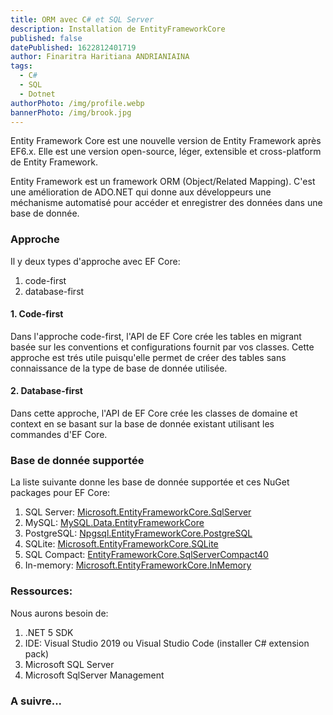 ```yaml
---
title: ORM avec C# et SQL Server
description: Installation de EntityFrameworkCore
published: false
datePublished: 1622812401719
author: Finaritra Haritiana ANDRIANIAINA
tags:
  - C#
  - SQL
  - Dotnet
authorPhoto: /img/profile.webp
bannerPhoto: /img/brook.jpg
---
```


Entity Framework Core est une nouvelle version de Entity Framework après EF6.x. Elle est une version open-source, léger, extensible et cross-platform de Entity Framework.

Entity Framework est un framework ORM (Object/Related Mapping). C'est une amélioration de ADO.NET qui donne aux développeurs une méchanisme automatisé pour accéder et
enregistrer des données dans une base de donnée.

### Approche

Il y deux types d'approche avec EF Core:

1. code-first
2. database-first

#### 1. Code-first

Dans l'approche code-first, l'API de EF Core crée les tables en migrant basée sur les conventions et configurations fournit par vos classes. Cette approche est trés utile puisqu'elle permet de créer des tables sans connaissance
de la type de base de donnée utilisée.

#### 2. Database-first

Dans cette approche, l'API de EF Core crée les classes de domaine et context en se basant sur la base de donnée existant utilisant les commandes d'EF Core.

### Base de donnée supportée

La liste suivante donne les base de donnée supportée et ces NuGet packages pour EF Core:

1. SQL Server: [Microsoft.EntityFrameworkCore.SqlServer](https://www.nuget.org/packages/Microsoft.EntityFrameworkCore.SqlServer)
2. MySQL: [MySQL.Data.EntityFrameworkCore](https://www.nuget.org/packages/MySQL.Data.EntityFrameworkCore)
3. PostgreSQL: [Npgsql.EntityFrameworkCore.PostgreSQL](https://www.nuget.org/packages/Npgsql.EntityFrameworkCore.PostgreSQL)
4. SQLite: [Microsoft.EntityFrameworkCore.SQLite](https://www.nuget.org/packages/Microsoft.EntityFrameworkCore.SQLite)
5. SQL Compact: [EntityFrameworkCore.SqlServerCompact40](https://www.nuget.org/packages/EntityFrameworkCore.SqlServerCompact40)
6. In-memory: [Microsoft.EntityFrameworkCore.InMemory](https://www.nuget.org/packages/Microsoft.EntityFrameworkCore.InMemory)

### Ressources:

Nous aurons besoin de:

1. .NET 5 SDK
2. IDE: Visual Studio 2019 ou Visual Studio Code (installer C# extension pack)
3. Microsoft SQL Server
4. Microsoft SqlServer Management

### A suivre...
